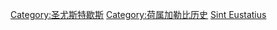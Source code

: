 [[Category:圣尤斯特歇斯|Category:圣尤斯特歇斯]]
[[Category:荷属加勒比历史|Category:荷属加勒比历史]]
[[Category:各島嶼歷史|Sint Eustatius]]